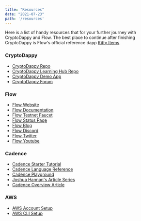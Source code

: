 ```yaml
---
title: "Resources"
date: "2021-07-23"
path: '/resources'
---
```


Here is a list of handy resources that for your further journey with CryptoDappy and Flow. 
The best place to continue after finishing CryptoDappy is Flow's official reference dapp 
[Kitty Items](https://github.com/onflow/kitty-items).

### CryptoDappy

* [CryptoDappy Repo](https://github.com/bebner/crypto-dappy)
* [CryptoDappy Learning Hub Repo](https://github.com/bebner/crypto-dappy-learning-hub)
* [CryptoDappy Demo App](https://ds5644cbkdnqk.cloudfront.net/)
* [CryptoDappy Forum](https://forum.onflow.org/)

### Flow 

* [Flow Website](https://onflow.org)
* [Flow Documentation](https://docs.onflow.org)
* [Flow Testnet Faucet](https://testnet-faucet.onflow.org/)
* [Flow Status Page](https://docs.onflow.org/status/)
* [Flow Blog](https://onflow.org/blog/)
* [Flow Discord](https://onflow.org/discord)
* [Flow Twitter](https://twitter.com/flow_blockchain)
* [Flow Youtube](https://www.youtube.com/channel/UCs9r5lqmYQsKCpLB9jKwocg)


### Cadence
* [Cadence Starter Tutorial](https://testnet-faucet.onflow.org/)
* [Cadence Language Reference](https://docs.onflow.org/cadence/language/)
* [Cadence Playground](https://play.onflow.org/)
* [Joshua Hannan's Article Series](https://joshuahannan.medium.com/)
* [Cadence Overview Article](https://www.onflow.org/post/flow-blockchain-cadence-programming-language-resources-assets)

### AWS

* [AWS Account Setup](https://aws.amazon.com/premiumsupport/knowledge-center/create-and-activate-aws-account/)
* [AWS CLI Setup](https://docs.aws.amazon.com/cli/latest/userguide/cli-chap-getting-started.html)
